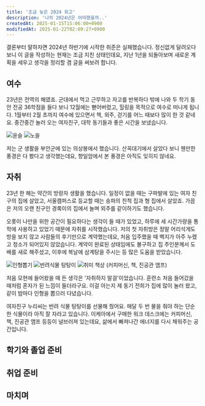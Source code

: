 ```yaml
---
title: '조금 늦은 2024 회고'
description: '나의 2024년은 어떠했을까..'
createdAt: 2025-01-15T15:06:00+0900
modifiedAt: 2025-01-22T02:09:27+0900
---
```


결론부터 말하자면 2024년 하반기에 시작한 취준은 실패했습니다. 정신없게 달려오다 보니 이 글을 작성하는 현재는 조금 지친 상태인데요, 지난 1년을 되돌아보며 새로운 계획을 세우고 생각을 정리할 겸 글을 써보려 합니다.

## 여수
23년은 전역의 해였죠. 군대에서 먹고 근무하고 자고를 반복하다 밖에 나와 두 학기 동안 전공 36학점을 들다 보니 12월에는 뻗어버렸고, 힐링을 목적으로 여수로 떠나게 됩니다. 1월부터 2월 초까지 여수에 있으면서 책, 외주, 걷기를 어느 때보다 많이 한 것 같네요. 중간중간 놀러 오는 여자친구, 대학 동기들과 좋은 시간을 보냈습니다.

<div className="image-wrapper expand">
  <img src="/content/articles/2025-01-2024-reflection/sun-glitter.webp" alt="윤슬" draggable={false} />
  <img src="/content/articles/2025-01-2024-reflection/sunset.webp" alt="노을" draggable={false} />
</div>

저는 군 생활을 부안군에 있는 의상봉에서 했습니다. 산꼭대기에서 살았다 보니 웬만한 풍경은 다 봤다고 생각했는데요, 향일암에서 본 풍경은 아직도 잊히지 않네요.

## 자취

23년 한 해는 약간의 방랑자 생활을 했습니다. 일정이 없을 때는 구파발에 있는 여자 친구의 집에 살았고, 서울캠퍼스로 등교할 때는 송파의 친척 집과 형 집에서 살았죠. 가끔은 저의 오랜 친구인 경록이의 집에서 놀며 외주를 같이하기도 했습니다.

오롯이 나만을 위한 공간이 필요하다는 생각이 들 때가 있었고, 하루에 세 시간가량을 통학에 사용하고 있었기 때문에 자취를 시작했습니다. 저의 첫 자취방은 정말 어리석게도 방을 보지 않고 사람들의 후기만으로 계약했는데요, 처음 입주했을 때 벽지가 아주 누렜고 청소가 되어있지 않았습니다. 계약이 완료된 상태임에도 불구하고 집 주인분께서 도배를 새로 해주셨고, 이후에 복날에 삼계탕을 주시는 등 많은 도움을 받았습니다.

<div className="image-wrapper expand">
  <img src="/content/articles/2025-01-2024-reflection/doll.webp" alt="인형뽑기" draggable={false} />
  <img src="/content/articles/2025-01-2024-reflection/tangtang.webp" alt="반려식물 탕탕이" draggable={false} />
  <img src="/content/articles/2025-01-2024-reflection/workdesk.webp" alt="취미 책상 (커피머신, 책, 진공관 앰프)" draggable={false} />
</div>

처음 모현에 들어왔을 때 든 생각은 '자취하지 말걸'이었습니다. 훈련소 처음 들어갔을 때처럼 혼자가 된 느낌이 들더라구요. 이걸 아는지 제 동기 전희가 집에 많이 놀러 왔고, 같이 밤마다 인형을 뽑으러 다녔습니다.

여자친구 누리씨는 반려 식물 탕탕이를 선물해 줬어요. 매달 두 번 물을 줘야 하는 단순한 식물이라 아직 잘 자라고 있습니다. 이케아에서 구매한 워크 데스크에는 커피머신, 책, 진공관 앰프 등등이 널브러져 있는데요, 삶에서 빠져나간 에너지를 다시 채워주는 공간입니다.

## 학기와 졸업 준비

## 취업 준비

## 마치며